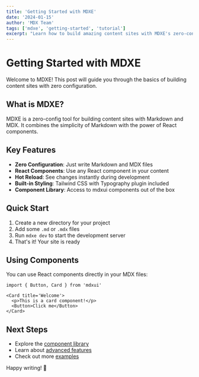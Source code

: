 ```yaml
---
title: 'Getting Started with MDXE'
date: '2024-01-15'
author: 'MDX Team'
tags: ['mdxe', 'getting-started', 'tutorial']
excerpt: "Learn how to build amazing content sites with MDXE's zero-config approach"
---
```


# Getting Started with MDXE

Welcome to MDXE! This post will guide you through the basics of building content sites with zero configuration.

## What is MDXE?

MDXE is a zero-config tool for building content sites with Markdown and MDX. It combines the simplicity of Markdown with the power of React components.

## Key Features

- **Zero Configuration**: Just write Markdown and MDX files
- **React Components**: Use any React component in your content
- **Hot Reload**: See changes instantly during development
- **Built-in Styling**: Tailwind CSS with Typography plugin included
- **Component Library**: Access to mdxui components out of the box

## Quick Start

1. Create a new directory for your project
2. Add some `.md` or `.mdx` files
3. Run `mdxe dev` to start the development server
4. That's it! Your site is ready

## Using Components

You can use React components directly in your MDX files:

```mdx
import { Button, Card } from 'mdxui'

<Card title='Welcome'>
  <p>This is a card component!</p>
  <Button>Click me</Button>
</Card>
```

## Next Steps

- Explore the [component library](/components)
- Learn about [advanced features](/advanced)
- Check out more [examples](/examples)

Happy writing! 🚀

